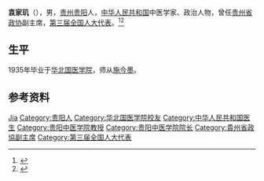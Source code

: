 '''袁家玑'''（{{bd|1913年||1991年}}），男，[[贵州|贵州]][[贵阳|贵阳]]人，[[中华人民共和国|中华人民共和国]]中医学家、政治人物，曾任[[贵州省政协|贵州省政协]]副主席，[[第三届全国人大代表|第三届全国人大代表]]。<ref>{{Cite book|title=贵州百科全书|author=孙淦, 庹文升, 何仁仲主编|publisher=中国大百科全书出版社|year=2005|isbn=9787500074069|location=贵阳|pages=}}</ref><ref>{{Cite book|title=中华当代文化名人大辞典|author=张品兴, 殷登祥, 陈有进等主编|publisher=中国广播电视出版社|year=1992|isbn=9787504315137|location=北京|pages=}}</ref>

== 生平 ==
1935年毕业于[[华北国医学院|华北国医学院]]，师从[[施今墨|施今墨]]。

== 参考资料 ==
{{reflist}}

{{中国人物小作品}}

{{Authority control}}
{{DEFAULTSORT:Yuan袁}}
[[Category:袁姓|Jia]]
[[Category:贵阳人|Category:贵阳人]]
[[Category:华北国医学院校友|Category:华北国医学院校友]]
[[Category:中华人民共和国医生|Category:中华人民共和国医生]]
[[Category:贵阳中医学院教授|Category:贵阳中医学院教授]]
[[Category:贵阳中医学院院长|Category:贵阳中医学院院长]]
[[Category:貴州省政協副主席|Category:貴州省政協副主席]]
[[Category:第三届全国人大代表|Category:第三届全国人大代表]]